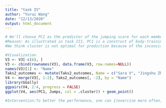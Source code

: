 ```yaml
---
title: "task IV"
author: "Yurui Wang"
date: "12/13/2020"
output: html_document
---
```


```r
# We'll choose PC1 as the predictor of the jumping score for each member. The higher score one gets on PC1, the more jumps s/he is likely to do in one minute.
#Reason: As illustrated in task III, PC1 is a construct of body-training management and preference to jumping activities. The higher score one gets on PC1, the more frequent and regular this person exercises and includes a lot of jumping activities in the workout. In this case, we think people with high PC1 score can easily do more jumps in one minute, thus getting a high score on jumping.
#We think cluster is not optimal for prediction because of the inconsistency between the number of jumps and the movement and the existence of an abnormal. The cluster(4) with the highest average number of jumps, 125, has slightly larger movement than the cluster(2) which has lower average number of jumps, 86, but with the least movement. The cluster(3) that is abnormal includes only one person who jumps 105 times with quite large movement, especially in back and forth and left and right direction.      

#Visualization
V3 <- V3[-c(6), ]
V3 <- cbind(rownames(V3), data.frame(V3, row.names=NULL))
names(V3)[1] <- "Name"
Taks2_outcomes <- mutate(Taks2_outcomes, Name = c("Sara V", "Jingshu Zhang", "Yurui Wang", "Yuan Chang", "Manrui Zhang", "Xingyi Xie", "Jie Yao"))
V4 <- merge(V3[, 1:2], Taks2_outcomes[, -2], by = "Name")
library(GGally)
ggpairs(V4, 2:4, progress = FALSE)
ggplot(V4, aes(PC1, Jumps, col = .cluster)) + geom_point()

#Intervention:To better the performance, one can 1)exercise more often, and 2)try to make less movement when jumping.
```

